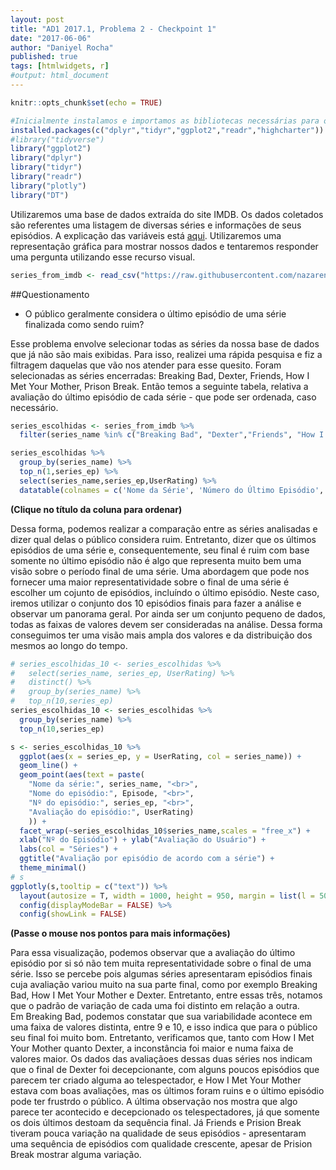 ```yaml
---
layout: post
title: "AD1 2017.1, Problema 2 - Checkpoint 1"
date: "2017-06-06"
author: "Daniyel Rocha"
published: true
tags: [htmlwidgets, r]
#output: html_document
---
```


```r
knitr::opts_chunk$set(echo = TRUE)
```

```r
#Inicialmente instalamos e importamos as bibliotecas necessárias para o código ser executado.
installed.packages(c("dplyr","tidyr","ggplot2","readr","highcharter"))
#library("tidyverse")
library("ggplot2")
library("dplyr")
library("tidyr")
library("readr")
library("plotly")
library("DT")
```

Utilizaremos uma base de dados extraída do site IMDB. Os dados coletados são referentes uma listagem de diversas séries e informações de seus episódios. A explicação das variáveis está [aqui](https://github.com/nazareno/imdb-series). Utilizaremos uma representação gráfica para mostrar nossos dados e tentaremos responder uma pergunta utilizando esse recurso visual.

```r
series_from_imdb <- read_csv("https://raw.githubusercontent.com/nazareno/imdb-series/master/data/series_from_imdb.csv")
```

##Questionamento

- O público geralmente considera o último episódio de uma série finalizada como sendo ruim?

Esse problema envolve selecionar todas as séries da nossa base de dados que já não são mais exibidas. Para isso, realizei uma rápida pesquisa e fiz a filtragem daquelas que vão nos atender para esse quesito. Foram selecionadas as séries encerradas: Breaking Bad, Dexter, Friends, How I Met Your Mother, Prison Break. Então temos a seguinte tabela, relativa a avaliação do último episódio de cada série - que pode ser ordenada, caso necessário.

```r
series_escolhidas <- series_from_imdb %>% 
  filter(series_name %in% c("Breaking Bad", "Dexter","Friends", "How I Met Your Mother", "Prison Break"))
```

```r
series_escolhidas %>%
  group_by(series_name) %>%
  top_n(1,series_ep) %>%
  select(series_name,series_ep,UserRating) %>%
  datatable(colnames = c('Nome da Série', 'Número do Último Episódio', 'Avaliação do Usuário'), options = list(dom = 't'))
```
**(Clique no título da coluna para ordenar)**  
  
Dessa forma, podemos realizar a comparação entre as séries analisadas e dizer qual delas o público considera ruim. Entretanto, dizer que os últimos episódios de uma série e, consequentemente, seu final é ruim com base somente no último episódio não é algo que representa muito bem uma visão sobre o período final de uma série.
Uma abordagem que pode nos fornecer uma maior representatividade sobre o final de uma série é escolher um cojunto de episódios, incluíndo o último episódio. Neste caso, iremos utilizar o conjunto dos 10 episódios finais para fazer a análise e observar um panorama geral. Por ainda ser um conjunto pequeno de dados, todas as faixas de valores devem ser consideradas na análise. Dessa forma conseguimos ter uma visão mais ampla dos valores e da distribuição dos mesmos ao longo do tempo.

```r
# series_escolhidas_10 <- series_escolhidas %>%
#   select(series_name, series_ep, UserRating) %>%
#   distinct() %>%
#   group_by(series_name) %>%
#   top_n(10,series_ep)
series_escolhidas_10 <- series_escolhidas %>% 
  group_by(series_name) %>%
  top_n(10,series_ep)

s <- series_escolhidas_10 %>%
  ggplot(aes(x = series_ep, y = UserRating, col = series_name)) +
  geom_line() + 
  geom_point(aes(text = paste(
    "Nome da série:", series_name, "<br>",
    "Nome do episódio:", Episode, "<br>",
    "Nº do episódio:", series_ep, "<br>",
    "Avaliação do episódio:", UserRating)
    )) +
  facet_wrap(~series_escolhidas_10$series_name,scales = "free_x") +
  xlab("Nº do Episódio") + ylab("Avaliação do Usuário") +
  labs(col = "Séries") +
  ggtitle("Avaliação por episódio de acordo com a série") +
  theme_minimal()
# s
ggplotly(s,tooltip = c("text")) %>%
  layout(autosize = T, width = 1000, height = 950, margin = list(l = 50, r = 150, b = 100, t = 100, pad = 4)) %>%
  config(displayModeBar = FALSE) %>%
  config(showLink = FALSE) 
```
**(Passe o mouse nos pontos para mais informações)**  
  
Para essa visualização, podemos observar que a avaliação do último episódio por si só não tem muita representatividade sobre o final de uma série. Isso se percebe pois algumas séries apresentaram episódios finais cuja avaliação variou muito na sua parte final, como por exemplo Breaking Bad, How I Met Your Mother e Dexter. Entretanto, entre essas três, notamos que o padrão de variação de cada uma foi distinto em relação a outra.  
Em Breaking Bad, podemos constatar que sua variabilidade acontece em uma faixa de valores distinta, entre 9 e 10, e isso indica que para o público seu final foi muito bom. Entretanto, verificamos que, tanto com How I Met Your Mother quanto Dexter, a inconstância foi maior e numa faixa de valores maior. Os dados das avaliaçãoes dessas duas séries nos indicam que o final de Dexter foi decepcionante, com alguns poucos episódios que parecem ter criado alguma ao telespectador, e How I Met Your Mother estava com boas avaliações, mas os últimos foram ruins e o último episódio pode ter frustrdo o público. A última observação nos mostra que algo parece ter acontecido e decepcionado os telespectadores, já que somente os dois últimos destoam da sequência final. Já Friends e Prision Break tiveram pouca variação na qualidade de seus episódios - apresentaram uma sequência de episódios com qualidade crescente, apesar de Prision Break mostrar alguma variação.